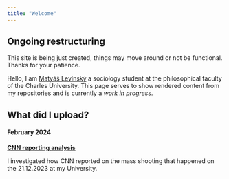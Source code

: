 ```yaml
---
title: "Welcome"
---
```


::: {.callout-warning}
## Ongoing restructuring

This site is being just created, things may move around or not be functional. Thanks for your patience.
:::

Hello, I am [Matyáš Levínský](about.qmd) a sociology student at the philosophical faculty of the Charles University. This page serves to show rendered content from my repositories and is currently a *work in progress*.

## What did I upload?

#### February 2024

[**CNN reporting analysis**](SlerkaProjekt.qmd)

I investigated how CNN reported on the mass shooting that happened on the 21.12.2023 at my University.
